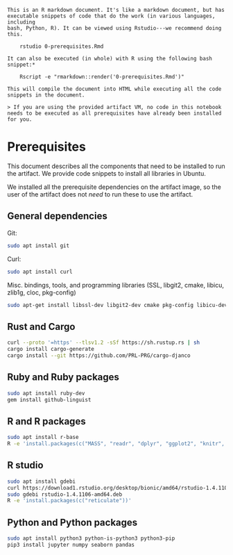 ~~~
This is an R markdown document. It's like a markdown document, but has 
executable snippets of code that do the work (in various languages, including
bash, Python, R). It can be viewed using Rstudio---we recommend doing this.

    rstudio 0-prerequisites.Rmd

It can also be executed (in whole) with R using the following bash snippet:*
 
    Rscript -e "rmarkdown::render('0-prerequisites.Rmd')"

This will compile the document into HTML while executing all the code 
snippets in the document.

> If you are using the provided artifact VM, no code in this notebook needs to be executed as all prerequisites have already been installed for you.
~~~

# Prerequisites

This document describes all the components that need to be installed to run the
artifact. We provide code snippets to install all libraries in Ubuntu.

We installed all the prerequisite dependencies on the artifact image, so the
user of the artifact does not *need* to run these to use the artifact.

## General dependencies

Git:

```bash
sudo apt install git
```

Curl:

```bash
sudo apt install curl
```

Misc. bindings, tools, and programming libraries (SSL, libgit2, cmake, libicu, zlib1g, cloc, pkg-config)

```bash
sudo apt-get install libssl-dev libgit2-dev cmake pkg-config libicu-dev zlib1g-dev cloc
```

## Rust and Cargo

```bash
curl --proto '=https' --tlsv1.2 -sSf https://sh.rustup.rs | sh
cargo install cargo-generate
cargo install --git https://github.com/PRL-PRG/cargo-djanco
```

## Ruby and Ruby packages

```bash
sudo apt install ruby-dev
gem install github-linguist
```

## R and R packages

```bash
sudo apt install r-base
R -e 'install.packages(c("MASS", "readr", "dplyr", "ggplot2", "knitr", "data.table", "assertthat", "fst", "stringr", "ggrepel", "scales", "xtable", "gplots", "plyr", "gridExtra", "grid", "tidyr"))'

```

## R studio

```bash
sudo apt install gdebi
curl https://download1.rstudio.org/desktop/bionic/amd64/rstudio-1.4.1106-amd64.deb > rstudio-1.4.1106-amd64.deb
sudo gdebi rstudio-1.4.1106-amd64.deb
R -e 'install.packages(c("reticulate"))'
```

## Python and Python packages

```bash
sudo apt install python3 python-is-python3 python3-pip
pip3 install jupyter numpy seaborn pandas
```